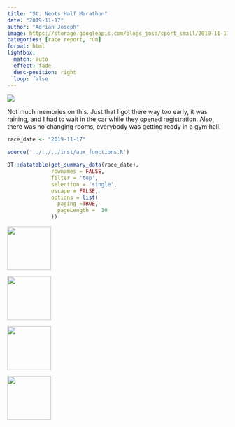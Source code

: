 ```yaml
---
title: "St. Neots Half Marathon"
date: "2019-11-17"
author: "Adrian Joseph"
image: https://storage.googleapis.com/blogs_josa/sport_small/2019-11-17_ST._NEOTS_HALF_MARATHON/img/00.png
categories: [race report, run]
format: html
lightbox:
  match: auto
  effect: fade
  desc-position: right
  loop: false
---
```

![](https://storage.googleapis.com/blogs_josa/sport_small/2019-11-17_ST._NEOTS_HALF_MARATHON/img/00.png)

Not much memories on this. Just that I got there way too early, it was raining, and I had to wait in the car while they opened registration. Also, there was no changing rooms, everybody was getting ready in a gym hall.

```r
race_date <- "2019-11-17"

source('../../../inst/aux_functions.R')

DT::datatable(get_summary_data(race_date),
              rownames = FALSE,
              filter = 'top',
              selection = 'single',
              escape = FALSE,
              options = list(
                paging =TRUE,
                pageLength =  10
              ))
```



::: {layout-ncol=4}
![](https://storage.googleapis.com/blogs_josa/sport_small/2019-11-17_ST._NEOTS_HALF_MARATHON/img/00.png){ width="100" group="hi" }

![](https://storage.googleapis.com/blogs_josa/sport_small/2019-11-17_ST._NEOTS_HALF_MARATHON/img/01.png){ width="100" group="hi" }

![](https://storage.googleapis.com/blogs_josa/sport_small/2019-11-17_ST._NEOTS_HALF_MARATHON/img/02.png){ width="100" group="hi" }

![](https://storage.googleapis.com/blogs_josa/sport_small/2019-11-17_ST._NEOTS_HALF_MARATHON/img/03.png){ width="100" group="hi" }


:::
